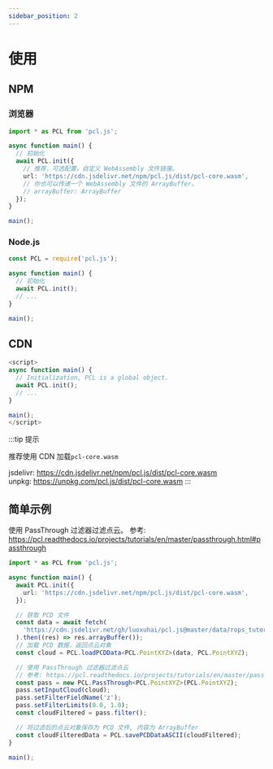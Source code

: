 ```yaml
---
sidebar_position: 2
---
```


# 使用

## NPM

### 浏览器

```typescript showLineNumbers
import * as PCL from 'pcl.js';

async function main() {
  // 初始化
  await PCL.init({
    // 推荐，可选配置，自定义 WebAssembly 文件链接。
    url: 'https://cdn.jsdelivr.net/npm/pcl.js/dist/pcl-core.wasm',
    // 你也可以传递一个 WebAssembly 文件的 ArrayBuffer。
    // arrayBuffer: ArrayBuffer
  });
}

main();
```

### Node.js

```js showLineNumbers
const PCL = require('pcl.js');

async function main() {
  // 初始化
  await PCL.init();
  // ...
}

main();
```

## CDN

```typescript showLineNumbers
<script>
async function main() {
  // Initialization, PCL is a global object.
  await PCL.init();
  // ...
}

main();
</script>
```

:::tip 提示

推荐使用 CDN 加载`pcl-core.wasm`

jsdelivr: https://cdn.jsdelivr.net/npm/pcl.js/dist/pcl-core.wasm  
unpkg: https://unpkg.com/pcl.js/dist/pcl-core.wasm
:::

## 简单示例

使用 PassThrough 过滤器过滤点云。
参考: https://pcl.readthedocs.io/projects/tutorials/en/master/passthrough.html#passthrough

```typescript showLineNumbers title=TypeScript
import * as PCL from 'pcl.js';

async function main() {
  await PCL.init({
    url: 'https://cdn.jsdelivr.net/npm/pcl.js/dist/pcl-core.wasm',
  });

  // 获取 PCD 文件
  const data = await fetch(
    'https://cdn.jsdelivr.net/gh/luoxuhai/pcl.js@master/data/rops_tutorial/points.pcd',
  ).then((res) => res.arrayBuffer());
  // 加载 PCD 数据，返回点云对象
  const cloud = PCL.loadPCDData<PCL.PointXYZ>(data, PCL.PointXYZ);

  // 使用 PassThrough 过滤器过滤点云
  // 参考: https://pcl.readthedocs.io/projects/tutorials/en/master/passthrough.html#passthrough
  const pass = new PCL.PassThrough<PCL.PointXYZ>(PCL.PointXYZ);
  pass.setInputCloud(cloud);
  pass.setFilterFieldName('z');
  pass.setFilterLimits(0.0, 1.0);
  const cloudFiltered = pass.filter();

  // 将过滤后的点云对象保存为 PCD 文件, 内容为 ArrayBuffer
  const cloudFilteredData = PCL.savePCDDataASCII(cloudFiltered);
}

main();
```
